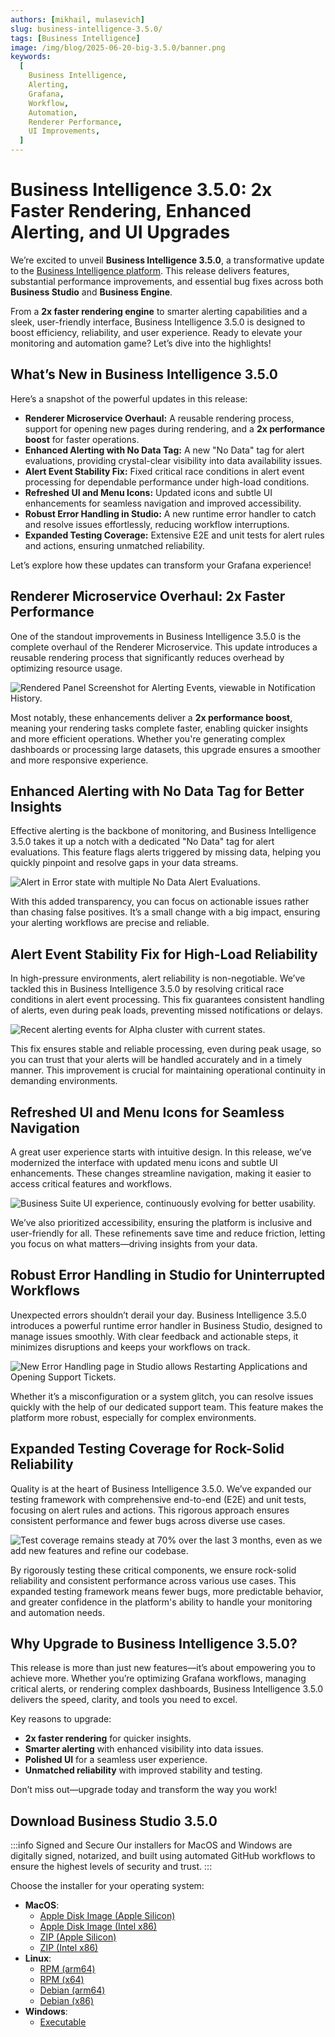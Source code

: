 ```yaml
---
authors: [mikhail, mulasevich]
slug: business-intelligence-3.5.0/
tags: [Business Intelligence]
image: /img/blog/2025-06-20-big-3.5.0/banner.png
keywords:
  [
    Business Intelligence,
    Alerting,
    Grafana,
    Workflow,
    Automation,
    Renderer Performance,
    UI Improvements,
  ]
---
```



# Business Intelligence 3.5.0: 2x Faster Rendering, Enhanced Alerting, and UI Upgrades

We’re excited to unveil **Business Intelligence 3.5.0**, a transformative update to the [Business Intelligence platform](/big/). This release delivers features, substantial performance improvements, and essential bug fixes across both **Business Studio** and **Business Engine**.

From a **2x faster rendering engine** to smarter alerting capabilities and a sleek, user-friendly interface, Business Intelligence 3.5.0 is designed to boost efficiency, reliability, and user experience. Ready to elevate your monitoring and automation game? Let’s dive into the highlights!

## What’s New in Business Intelligence 3.5.0

Here’s a snapshot of the powerful updates in this release:

- **Renderer Microservice Overhaul:** A reusable rendering process, support for opening new pages during rendering, and a **2x performance boost** for faster operations.
- **Enhanced Alerting with No Data Tag:** A new "No Data" tag for alert evaluations, providing crystal-clear visibility into data availability issues.
- **Alert Event Stability Fix:** Fixed critical race conditions in alert event processing for dependable performance under high-load conditions.
- **Refreshed UI and Menu Icons:** Updated icons and subtle UI enhancements for seamless navigation and improved accessibility.
- **Robust Error Handling in Studio:** A new runtime error handler to catch and resolve issues effortlessly, reducing workflow interruptions.
- **Expanded Testing Coverage:** Extensive E2E and unit tests for alert rules and actions, ensuring unmatched reliability.

Let’s explore how these updates can transform your Grafana experience!

## Renderer Microservice Overhaul: 2x Faster Performance

One of the standout improvements in Business Intelligence 3.5.0 is the complete overhaul of the Renderer Microservice. This update introduces a reusable rendering process that significantly reduces overhead by optimizing resource usage.

<Image
  title="Rendered Panel Screenshot for Alerting Events, viewable in Notification History."
  src="/img/blog/2025-06-20-big-3.5.0/image-render.png"
/>

Most notably, these enhancements deliver a **2x performance boost**, meaning your rendering tasks complete faster, enabling quicker insights and more efficient operations. Whether you're generating complex dashboards or processing large datasets, this upgrade ensures a smoother and more responsive experience.

## Enhanced Alerting with No Data Tag for Better Insights

Effective alerting is the backbone of monitoring, and Business Intelligence 3.5.0 takes it up a notch with a dedicated "No Data" tag for alert evaluations. This feature flags alerts triggered by missing data, helping you quickly pinpoint and resolve gaps in your data streams.

<Image
  title="Alert in Error state with multiple No Data Alert Evaluations."
  src="/img/blog/2025-06-20-big-3.5.0/no-data.png"
/>

With this added transparency, you can focus on actionable issues rather than chasing false positives. It’s a small change with a big impact, ensuring your alerting workflows are precise and reliable.

## Alert Event Stability Fix for High-Load Reliability

In high-pressure environments, alert reliability is non-negotiable. We’ve tackled this in Business Intelligence 3.5.0 by resolving critical race conditions in alert event processing. This fix guarantees consistent handling of alerts, even during peak loads, preventing missed notifications or delays.

<Image
  title="Recent alerting events for Alpha cluster with current states."
  src="/img/blog/2025-06-20-big-3.5.0/alpha-cluster.png"
/>

This fix ensures stable and reliable processing, even during peak usage, so you can trust that your alerts will be handled accurately and in a timely manner. This improvement is crucial for maintaining operational continuity in demanding environments.

## Refreshed UI and Menu Icons for Seamless Navigation

A great user experience starts with intuitive design. In this release, we’ve modernized the interface with updated menu icons and subtle UI enhancements. These changes streamline navigation, making it easier to access critical features and workflows.

<Image
  title="Business Suite UI experience, continuously evolving for better usability."
  src="/img/blog/2025-06-20-big-3.5.0/alert-settings.png"
/>

We’ve also prioritized accessibility, ensuring the platform is inclusive and user-friendly for all. These refinements save time and reduce friction, letting you focus on what matters—driving insights from your data.

## Robust Error Handling in Studio for Uninterrupted Workflows

Unexpected errors shouldn’t derail your day. Business Intelligence 3.5.0 introduces a powerful runtime error handler in Business Studio, designed to manage issues smoothly. With clear feedback and actionable steps, it minimizes disruptions and keeps your workflows on track.

<Image
  title="New Error Handling page in Studio allows Restarting Applications and Opening Support Tickets."
  src="/img/blog/2025-06-20-big-3.5.0/error.png"
/>

Whether it’s a misconfiguration or a system glitch, you can resolve issues quickly with the help of our dedicated support team. This feature makes the platform more robust, especially for complex environments.

## Expanded Testing Coverage for Rock-Solid Reliability

Quality is at the heart of Business Intelligence 3.5.0. We’ve expanded our testing framework with comprehensive end-to-end (E2E) and unit tests, focusing on alert rules and actions. This rigorous approach ensures consistent performance and fewer bugs across diverse use cases.

<Image
  title="Test coverage remains steady at 70% over the last 3 months, even as we add new features and refine our codebase."
  src="/img/blog/2025-06-20-big-3.5.0/coverage.png"
/>

By rigorously testing these critical components, we ensure rock-solid reliability and consistent performance across various use cases. This expanded testing framework means fewer bugs, more predictable behavior, and greater confidence in the platform's ability to handle your monitoring and automation needs.

## Why Upgrade to Business Intelligence 3.5.0?

This release is more than just new features—it’s about empowering you to achieve more. Whether you’re optimizing Grafana workflows, managing critical alerts, or rendering complex dashboards, Business Intelligence 3.5.0 delivers the speed, clarity, and tools you need to excel.

Key reasons to upgrade:

- **2x faster rendering** for quicker insights.
- **Smarter alerting** with enhanced visibility into data issues.
- **Polished UI** for a seamless user experience.
- **Unmatched reliability** with improved stability and testing.

Don’t miss out—upgrade today and transform the way you work!

## Download Business Studio 3.5.0

:::info Signed and Secure
Our installers for MacOS and Windows are digitally signed, notarized, and built using automated GitHub workflows to ensure the highest levels of security and trust.
:::

Choose the installer for your operating system:

- **MacOS**:
  - [Apple Disk Image (Apple Silicon)](https://github.com/VolkovLabs/business-intelligence/releases/download/v3.5.0/Business.Studio-3.5.0-arm64.dmg)
  - [Apple Disk Image (Intel x86)](https://github.com/VolkovLabs/business-intelligence/releases/download/v3.5.0/Business.Studio-3.5.0-x64.dmg)
  - [ZIP (Apple Silicon)](https://github.com/VolkovLabs/business-intelligence/releases/download/v3.5.0/Business.Studio-darwin-arm64-3.5.0.zip)
  - [ZIP (Intel x86)](https://github.com/VolkovLabs/business-intelligence/releases/download/v3.5.0/Business.Studio-darwin-x64-3.5.0.zip)
- **Linux**:
  - [RPM (arm64)](https://github.com/VolkovLabs/business-intelligence/releases/download/v3.5.0/business-studio-3.5.0-1.arm64.rpm)
  - [RPM (x64)](https://github.com/VolkovLabs/business-intelligence/releases/download/v3.5.0/business-studio-3.5.0-1.x86_64.rpm)
  - [Debian (arm64)](https://github.com/VolkovLabs/business-intelligence/releases/download/v3.5.0/business-studio_3.5.0_arm64.deb)
  - [Debian (x86)](https://github.com/VolkovLabs/business-intelligence/releases/download/v3.5.0/business-studio_3.5.0_amd64.deb)
- **Windows**:
  - [Executable](https://github.com/VolkovLabs/business-intelligence/releases/download/v3.5.0/Business.Studio-3.5.0.Setup.exe)

<GettingStarted />

<Feedback />
